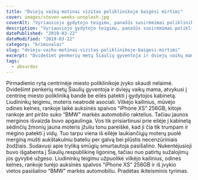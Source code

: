 ```yaml
---
title: "Dviejų vaikų motinai vizitas poliklinikoje baigėsi mirtimi"
cover: images/steven-weeks-unsplash.jpg
coverAlt: "Vyriausiojo gydytojo teigimu, panašūs susirėmimai poliklinikoje yra gan dažni."
description: "Vyriausiojo gydytojo teigimu, panašūs susirėmimai poliklinikoje yra gan dažni."
datePublished: "2019-03-22"
dateModified: "2019-03-22"
category: "kriminalai" 
slug: "dvieju-vaiku-motinai-vizitas-poliklinikoje-baigesi-mirtimi"
excerpt: "Dvidešimt penkerių metų Šiaulių gyventoja ir dviejų vaikų mama, bandė be eilės patekti į gydytojos kabinetą."
tags:
  - absurdas
---
```


Pirmadienio rytą centrinėje miesto poliklinikoje įvyko skaudi nelaimė. Dvidešimt penkerių metų Šiaulių gyventoja ir dviejų vaikų mama, atvykusi į centrinę miesto polikliniką bandė be eilės patekti į gydytojos kabinetą. Liudininkų teigimu, moteris neatrodė asociali. Vilkėjo kailinius, mūvėjo odines kelnes, rankoje laikė auksinės spalvos “iPhone XS” 256GB, kitoje rankoje ant piršto suko “BMW” markės automobilio raktelius. Tačiau jaunos merginos išvaizda buvo apgaulinga. Vos tik prisiartinusi prie eilėje į kabinetą sėdinčių žmonių jauna moteris įžuliu tonu pareiškė, kad ji čia tik trumpam ir mėgino patekti į vidų. Tuo tarpu viena iš eilėje laukiančiųjų moterų puolė merginą mušti aukštakulniu bateliu per galvą bei plūstis necenzūriniais žodžiais. Sudavusi apie tryliką smūgių smurtautoja pasišalino. Nukentėjusioji buvo išgabenta į Šiaulių respublikinę ligoninę, tačiau nuo patirtų sužalojimų jos gyvybė užgeso. Liudininkų teigimu užpuolikė vilkėjo kailinius, odines kelnes, rankoje turėjo auksinės spalvos “iPhone XS” 256GB ir iš įvykio vietos pasišalino “BMW” markės automobiliu. Pradėtas ikiteisminis tyrimas.‍
